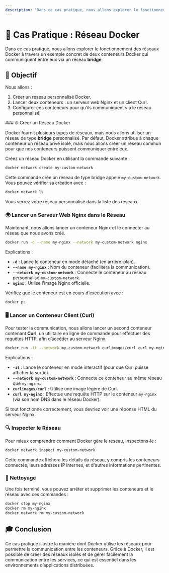 ```yaml
---
description: "Dans ce cas pratique, nous allons explorer le fonctionnement des réseaux Docker à travers un exemple concret de deux conteneurs Docker qui communiquent entre eux via un réseau bridge."
---
```


# 🚀 Cas Pratique : Réseau Docker

Dans ce cas pratique, nous allons explorer le fonctionnement des réseaux Docker à travers un exemple concret de deux conteneurs Docker qui communiquent entre eux via un réseau **bridge**.

## 🎯 Objectif

Nous allons :
1. Créer un réseau personnalisé Docker.
2. Lancer deux conteneurs : un serveur web Nginx et un client Curl.
3. Configurer ces conteneurs pour qu'ils communiquent via le réseau personnalisé.

<Steps>
### 🌐 Créer un Réseau Docker

Docker fournit plusieurs types de réseaux, mais nous allons utiliser un réseau de type **bridge** personnalisé. Par défaut, Docker attribue à chaque conteneur un réseau privé isolé, mais nous allons créer un réseau commun pour que nos conteneurs puissent communiquer entre eux.

Créez un réseau Docker en utilisant la commande suivante :

```bash
docker network create my-custom-network
```

Cette commande crée un réseau de type bridge appelé `my-custom-network`. Vous pouvez vérifier sa création avec :

```bash
docker network ls
```

Vous verrez votre réseau personnalisé dans la liste des réseaux.

### 🌍 Lancer un Serveur Web Nginx dans le Réseau

Maintenant, nous allons lancer un conteneur Nginx et le connecter au réseau que nous avons créé.

```bash
docker run -d --name my-nginx --network my-custom-network nginx
```

Explications :
- **`-d`** : Lance le conteneur en mode détaché (en arrière-plan).
- **`--name my-nginx`** : Nom du conteneur (facilitera la communication).
- **`--network my-custom-network`** : Connecte le conteneur au réseau personnalisé `my-custom-network`.
- **`nginx`** : Utilise l'image Nginx officielle.

Vérifiez que le conteneur est en cours d'exécution avec :

```bash
docker ps
```

### 🖥️ Lancer un Conteneur Client (Curl)

Pour tester la communication, nous allons lancer un second conteneur contenant **Curl**, un utilitaire en ligne de commande pour effectuer des requêtes HTTP, afin d’accéder au serveur Nginx.

```bash
docker run -it --network my-custom-network curlimages/curl curl my-nginx
```

Explications :
- **`-it`** : Lance le conteneur en mode interactif (pour que Curl puisse afficher la sortie).
- **`--network my-custom-network`** : Connecte ce conteneur au même réseau que `my-nginx`.
- **`curlimages/curl`** : Utilise une image légère de Curl.
- **`curl my-nginx`** : Effectue une requête HTTP sur le conteneur `my-nginx` (via son nom DNS dans le réseau Docker).

Si tout fonctionne correctement, vous devriez voir une réponse HTML du serveur Nginx.

### 🔍 Inspecter le Réseau

Pour mieux comprendre comment Docker gère le réseau, inspectons-le :

```bash
docker network inspect my-custom-network
```

Cette commande affichera les détails du réseau, y compris les conteneurs connectés, leurs adresses IP internes, et d'autres informations pertinentes.

### 🧹 Nettoyage

Une fois terminé, vous pouvez arrêter et supprimer les conteneurs et le réseau avec ces commandes :

```bash
docker stop my-nginx
docker rm my-nginx
docker network rm my-custom-network
```

</Steps>

## 🎓 Conclusion

Ce cas pratique illustre la manière dont Docker utilise les réseaux pour permettre la communication entre les conteneurs. Grâce à Docker, il est possible de créer des réseaux isolés et de gérer facilement la communication entre les services, ce qui est essentiel dans les environnements d’applications distribuées.